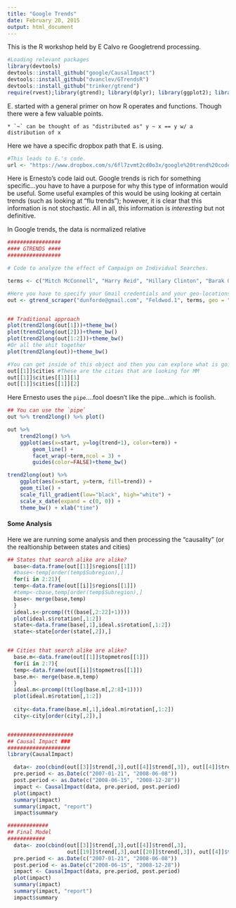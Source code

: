 ```yaml
---
title: "Google Trends"
date: February 20, 2015
output: html_document
---
```

This is the R workshop held by E Calvo re Googletrend processing. 

```r
#Loading relevant packages
library(devtools)
devtools::install_github("google/CausalImpact")
devtools::install_github("dvanclev/GTrendsR")
devtools::install_github("trinker/gtrend")
require(rvest);library(gtrend); library(dplyr); library(ggplot2); library(scales); library(foreign)
```

E. started with a general primer on how R operates and functions. Though there were a few valuable points.
   
    * `~` can be thought of as "distributed as" y ~ x == y w/ a distribution of x

Here we have a specific dropbox path that E. is using. 
```r
#This leads to E.'s code.
url <- "https://www.dropbox.com/s/6fl7zvmt2cd0o3x/google%20trend%20code.txt?dl=0"
```

Here is Ernesto's code laid out. Google trends is rich for something specific...you have to have a purpose for why this type of information would be useful. Some useful examples of this would be using looking at certain trends (such as looking at "flu trends"); however, it is clear that this information is not stochastic. All in all, this information is _interesting_ but not definitive. 

In Google trends, the data is normalized relative

```r
#################
#### GTRENDS ####
#################

# Code to analyze the effect of Campaign on Individual Searches.

terms <- c("Mitch McConnell", "Harry Reid", "Hillary Clinton", "Barak Obama","Jeb Bush", "John Boehner", "Nancy Pelosi", "Chris Christie", "Lindsey Graham", "Rick Perry","Ted Cruz", "Mike Huckabee","Scott Walker", "Andrew Cuomo","Obama muslim", "intelligent design", "romney dog", "one percenter", "inequality", "anchor baby", "liberal media")

#Here you have to specify your Gmail credentials and your geo-locations
out <- gtrend_scraper("dunforde@gmail.com", "Feldwod.1", terms, geo = "US")


## Traditional approach
plot(trend2long(out[1]))+theme_bw()
plot(trend2long(out[2]))+theme_bw()
plot(trend2long(out[1:2]))+theme_bw()
#Or all the shit together
plot(trend2long(out))+theme_bw()

#You can get inside of this object and then you can explore what is going on in each city
out[[1]]$cities #These are the cities that are looking for MM
out[[1]]$cities[[1]][1]
out[[1]]$cities[[1]][2]
```

Here Ernesto uses the `pipe`....fool doesn't like the pipe...which is foolish.
```r
## You can use the `pipe`
out %>% trend2long() %>% plot() 

out %>%
    trend2long() %>%
    ggplot(aes(x=start, y=log(trend+1), color=term)) +
        geom_line() +
        facet_wrap(~term,ncol = 3) +
        guides(color=FALSE)+theme_bw()

trend2long(out) %>%
    ggplot(aes(x=start, y=term, fill=trend)) +
    geom_tile() +
    scale_fill_gradient(low="black", high="white") +
    scale_x_date(expand = c(0, 0)) +
    theme_bw() + xlab("time")
```

#### Some Analysis
Here we are running some analysis and then processing the "causality" (or the realtionship between states and cities)

```r
## States that search alike are alike?
  base<-data.frame(out[[1]]$regions[[1]])
  #base<-temp[order(temp$Subregion),]
  for(i in 2:21){
  temp<-data.frame(out[[i]]$regions[[1]])
  #temp<-cbase,temp[order(temp$Subregion),]
  base<- merge(base,temp)
  }
  ideal.s<-prcomp((t((base[,2:22]+1))))
  plot(ideal.s$rotation[,1:2])
  state<-data.frame(base[,1],ideal.s$rotation[,1:2])
  state<-state[order(state[,2]),]


## Cities that search alike are alike?
  base.m<-data.frame(out[[1]]$topmetros[[1]])
  for(i in 2:7){
  temp<-data.frame(out[[i]]$topmetros[[1]])
  base.m<- merge(base.m,temp)
  }
  ideal.m<-prcomp((t(log(base.m[,2:8]+1))))
  plot(ideal.m$rotation[,1:2])
  
  city<-data.frame(base.m[,1],ideal.m$rotation[,1:2])
  city<-city[order(city[,2]),]


#####################
## Causal Impact ###
####################
library(CausalImpact)

  data<- zoo(cbind(out[[3]]$trend[,3],out[[4]]$trend[,3]), out[[4]]$trend$start)
  pre.period <- as.Date(c("2007-01-21", "2008-06-08"))
  post.period <- as.Date(c("2008-06-15", "2008-12-28"))
  impact <- CausalImpact(data, pre.period, post.period)
  plot(impact)
  summary(impact)
  summary(impact, "report")
  impact$summary

#############
## Final Model
############
  data<- zoo(cbind(out[[3]]$trend[,3],out[[4]]$trend[,3],
                   out[[19]]$trend[,3],out[[20]]$trend[,3]), out[[4]]$trend$start)
  pre.period <- as.Date(c("2007-01-21", "2008-06-08"))
  post.period <- as.Date(c("2008-06-15", "2008-12-28"))
  impact <- CausalImpact(data, pre.period, post.period)
  plot(impact)
  summary(impact)
  summary(impact, "report")
  impact$summary
```

